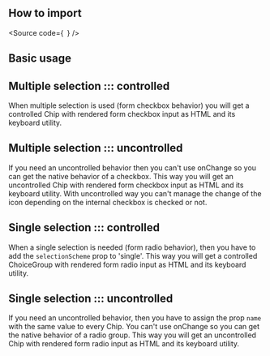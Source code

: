 

<Meta of={Stories} />

## How to import

<Source
  code={`
`}
/>

## Basic usage

<Canvas of={Stories.Base} />

## Multiple selection ::: controlled

When multiple selection is used (form checkbox behavior) you will get a controlled
Chip with rendered form checkbox input as HTML and its keyboard utility.

<Canvas of={Stories.MultipleControlled} />

## Multiple selection ::: uncontrolled

If you need an uncontrolled behavior then you can't use onChange so you can get the
native behavior of a checkbox. This way you will get an uncontrolled
Chip with rendered form checkbox input as HTML and its keyboard utility.
With uncontrolled way you can't manage the change of the icon depending on
the internal checkbox is checked or not.

<Canvas of={Stories.MultipleUncontrolled} />

## Single selection ::: controlled

When a single selection is needed (form radio behavior), then you have to
add the `selectionScheme` prop to 'single'. This way you will get a controlled
ChoiceGroup with rendered form radio input as HTML and its keyboard utility.

<Canvas of={Stories.SingleControlled} />

## Single selection ::: uncontrolled

If you need an uncontrolled behavior, then you have to assign the prop `name`
with the same value to every Chip. You can't use onChange so you can get the
native behavior of a radio group. This way you will get an uncontrolled
Chip with rendered form radio input as HTML and its keyboard utility.

<Canvas of={Stories.SingleUncontrolled} />
